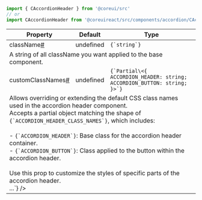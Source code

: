 
```jsx
import { CAccordionHeader } from '@coreui/src'
// or
import CAccordionHeader from '@coreuireact/src/components/accordion/CAccordionHeader'
```

<div className="table-responsive table-api border rounded mb-3">
  <table className="table">
    <thead>
      <tr>
        <th>Property</th>
        <th>Default</th>
        <th>Type</th>
      </tr>
    </thead>
    <tbody>
      <tr id="caccordionheader-className">
        <td className="text-primary fw-semibold">className<a href="#caccordionheader-className" aria-label="CAccordionHeader className permalink" className="anchor-link after">#</a></td>
        <td>undefined</td>
        <td><code>{`string`}</code></td>
      </tr>
      <tr>
        <td colSpan="3">A string of all className you want applied to the base component.</td>
      </tr>
      <tr id="caccordionheader-customClassNames">
        <td className="text-primary fw-semibold">customClassNames<a href="#caccordionheader-customClassNames" aria-label="CAccordionHeader customClassNames permalink" className="anchor-link after">#</a></td>
        <td>undefined</td>
        <td><code>{`Partial\<{ ACCORDION_HEADER: string; ACCORDION_BUTTON: string; }>`}</code></td>
      </tr>
      <tr>
        <td colSpan="3">Allows overriding or extending the default CSS class names used in the accordion header component.<br/>Accepts a partial object matching the shape of <code>{`ACCORDION_HEADER_CLASS_NAMES`}</code>, which includes:<br/><br/>- <code>{`ACCORDION_HEADER`}</code>: Base class for the accordion header container.<br/>- <code>{`ACCORDION_BUTTON`}</code>: Class applied to the button within the accordion header.<br/><br/>Use this prop to customize the styles of specific parts of the accordion header.<br /><JSXDocs code={`const customClasses = {
  ACCORDION_HEADER: 'custom-header-class',
  ACCORDION_BUTTON: 'custom-button-class',
}
<CAccordionHeader customClassNames={customClasses}>...</CAccordionHeader>`} /></td>
      </tr>
    </tbody>
  </table>
</div>

